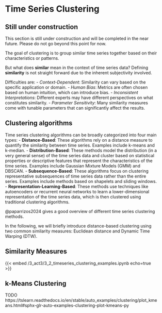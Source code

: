 # Time Series Clustering

::: {.callout-caution}
## Still under construction

This section is still under construction and will be completed in the near future.
Please do not go beyond this point for now.
:::

The goal of clustering is to group similar time series together based on their characteristics or patterns.

But what does **similar** mean in the context of time series data?
Defining **similarity** is not straight forward due to the inherent subjectivity involved.

Difficulties are:
- *Context-Dependent*: Similarity can vary based on the specific application or domain.
- *Human Bias*: Metrics are often chosen based on human intuition, which can introduce bias.
- *Inconsistent Interpretations*: Different experts may have different perspectives on what constitutes similarity.
- *Parameter Sensitivity*: Many similarity measures come with tunable parameters that can significantly affect the results.


## Clustering algorithms
Time series clustering algorithms can be broadly categorized into four main types:
- **Distance-Based**: These algorithms rely on a distance measure to quantify the similarity between time series. Examples include k-means and k-median.
- **Distribution-Based**: These methods model the distribution (in a very general sense) of the time series data and cluster based on statistical properties or descriptive features that represent the characteristics of the time series. Examples include Gaussian Mixture Models (GMM) and DBSCAN.
- **Subsequence-Based**: These algorithms focus on clustering representative subsequences of time series data rather than the entire series. Examples include methods based on shapelets and sliding windows.
- **Representation-Learning-Based**: These methods use techniques like autoencoders or recurrent neural networks to learn a lower-dimensional representation of the time series data, which is then clustered using traditional clustering algorithms.

@paparrizos2024 gives a good overview of different time series clustering methods.

In the following, we will briefly introduce distance-based clustering using two common similarity measures: Euclidean distance and Dynamic Time Warping (DTW).


## Similarity Measures

{{< embed /3_act3/3_2_timeseries_clustering_examples.ipynb echo=true >}}


## k-Means Clustering

TODO https://tslearn.readthedocs.io/en/stable/auto_examples/clustering/plot_kmeans.html#sphx-glr-auto-examples-clustering-plot-kmeans-py